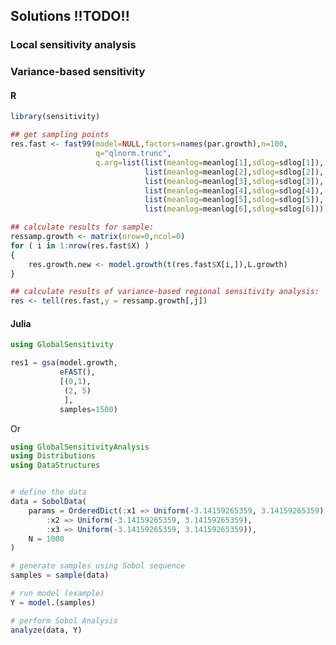 
## Solutions  !!TODO!!

### Local sensitivity analysis

### Variance-based sensitivity {.tabset}

#### R
```R{eval=FALSE}
library(sensitivity)

## get sampling points
res.fast <- fast99(model=NULL,factors=names(par.growth),n=100,
                   q="qlnorm.trunc",
                   q.arg=list(list(meanlog=meanlog[1],sdlog=sdlog[1]),
                              list(meanlog=meanlog[2],sdlog=sdlog[2]),
                              list(meanlog=meanlog[3],sdlog=sdlog[3]),
                              list(meanlog=meanlog[4],sdlog=sdlog[4]),
                              list(meanlog=meanlog[5],sdlog=sdlog[5]),
                              list(meanlog=meanlog[6],sdlog=sdlog[6])))

## calculate results for sample:
ressamp.growth <- matrix(nrow=0,ncol=0)
for ( i in 1:nrow(res.fast$X) )
{
    res.growth.new <- model.growth(t(res.fast$X[i,]),L.growth)
}

## calculate results of variance-based regional sensitivity analysis:
res <- tell(res.fast,y = ressamp.growth[,j])
```

#### Julia

```Julia {eval=FALSE}
using GlobalSensitivity

res1 = gsa(model.growth,
           eFAST(),
           [(0,1),
            (2, 5)
            ],
           samples=1500)
```

Or
```Julia {eval=FALSE}
using GlobalSensitivityAnalysis
using Distributions
using DataStructures


# define the data
data = SobolData(
    params = OrderedDict(:x1 => Uniform(-3.14159265359, 3.14159265359),
        :x2 => Uniform(-3.14159265359, 3.14159265359),
        :x3 => Uniform(-3.14159265359, 3.14159265359)),
    N = 1000
)

# generate samples using Sobol sequence
samples = sample(data)

# run model (example)
Y = model.(samples)

# perform Sobol Analysis
analyze(data, Y)
```
